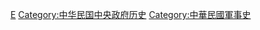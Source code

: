 [[Category:中華民國國防部|E]]
[[Category:中华民国中央政府历史|Category:中华民国中央政府历史]]
[[Category:中華民國軍事史|Category:中華民國軍事史]]